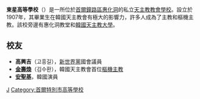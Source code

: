 {{Infobox School
| name           = 東星高等學校
| other_name     = 동성고등학교<br>東星高等學校
| image          = Dongsung High School in Seoul.jpg
| logo           = 
| motto          = 
| established    = 1907年
| type           = 私立高級中學
| religion       = 
| affiliation    = 
| district       = 
| grades         = 
| founder        = 
| president      = 
| principal      = 
| vice_principal = 
| dean           = 
| college        = 
| house          = 
| su             = 
| sc             =
| cs             =
| cc             =
| faculty        = 
| staff          = 98 名(2015年 3月 1日 数据)
| students       = 1,083 名 (2015年 3月 10日 数据)
| athletics      = 
| conference     = 
| tree           =
| colors         = 
| mascot         = 
| magazine       = 
| free_label     = 
| free_text      = 
| free_label2    = 
| free_text2     = 
| free_label3    = 
| free_text3     = 
| free_label4    = 
| free_text4     = 
| free_label5    = 
| free_text5     = 
| address        = {{Flag|KOR}}[[首爾特別市|首爾特別市]]
| website        = http://www.dongsung.hs.kr
}}
'''東星高等學校'''（{{朝|名=南|諺=동성고등학교|漢=東星高等學校}}）是一所位於[[首爾|首爾]][[鐘路區|鐘路區]][[惠化洞|惠化洞]]的私立[[天主教|天主教]][[教會學校|教會學校]]。設立於1907年，其畢業生在韓國天主教會有極大的影響力，許多人成為了主教和樞機主教。該校旁邊有惠化洞教堂和[[韓國天主教大學|韓國天主教大學]]。

== 校友 ==
* '''高興吉'''（고흥길），[[新世界黨|新世界黨]]國會議員
* '''[[金壽煥|金壽煥]]'''（김수환），韓國天主教會首位[[樞機主教|樞機主教]]
* '''[[安聖基|安聖基]]'''，韓國演員



[[Category:鐘路區|J]]
[[Category:首爾特別市高等學校|Category:首爾特別市高等學校]]